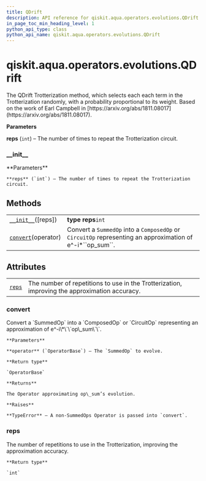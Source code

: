 ```yaml
---
title: QDrift
description: API reference for qiskit.aqua.operators.evolutions.QDrift
in_page_toc_min_heading_level: 1
python_api_type: class
python_api_name: qiskit.aqua.operators.evolutions.QDrift
---
```


# qiskit.aqua.operators.evolutions.QDrift

<Class id="qiskit.aqua.operators.evolutions.QDrift" isDedicatedPage={true} github="https://github.com/qiskit-community/qiskit-aqua/tree/stable/0.9/qiskit/aqua/operators/evolutions/trotterizations/qdrift.py" signature="QDrift(reps=1)">
  The QDrift Trotterization method, which selects each each term in the Trotterization randomly, with a probability proportional to its weight. Based on the work of Earl Campbell in [https://arxiv.org/abs/1811.08017](https://arxiv.org/abs/1811.08017).

  **Parameters**

  **reps** (`int`) – The number of times to repeat the Trotterization circuit.

  ### \_\_init\_\_

  <Function id="qiskit.aqua.operators.evolutions.QDrift.__init__" name="__init__" signature="__init__(reps=1)">
    **Parameters**

    **reps** (`int`) – The number of times to repeat the Trotterization circuit.
  </Function>

  ## Methods

  |                                                                                                                             |                                                                                                                 |
  | --------------------------------------------------------------------------------------------------------------------------- | --------------------------------------------------------------------------------------------------------------- |
  | [`__init__`](#qiskit.aqua.operators.evolutions.QDrift.__init__ "qiskit.aqua.operators.evolutions.QDrift.__init__")(\[reps]) | **type reps**`int`                                                                                              |
  | [`convert`](#qiskit.aqua.operators.evolutions.QDrift.convert "qiskit.aqua.operators.evolutions.QDrift.convert")(operator)   | Convert a `SummedOp` into a `ComposedOp` or `CircuitOp` representing an approximation of e^-i\*\`\`op\_sum\`\`. |

  ## Attributes

  |                                                                                                        |                                                                                               |
  | ------------------------------------------------------------------------------------------------------ | --------------------------------------------------------------------------------------------- |
  | [`reps`](#qiskit.aqua.operators.evolutions.QDrift.reps "qiskit.aqua.operators.evolutions.QDrift.reps") | The number of repetitions to use in the Trotterization, improving the approximation accuracy. |

  ### convert

  <Function id="qiskit.aqua.operators.evolutions.QDrift.convert" name="convert" signature="convert(operator)">
    Convert a `SummedOp` into a `ComposedOp` or `CircuitOp` representing an approximation of e^-i\*\`\`op\_sum\`\`.

    **Parameters**

    **operator** (`OperatorBase`) – The `SummedOp` to evolve.

    **Return type**

    `OperatorBase`

    **Returns**

    The Operator approximating op\_sum’s evolution.

    **Raises**

    **TypeError** – A non-SummedOps Operator is passed into `convert`.
  </Function>

  ### reps

  <Function id="qiskit.aqua.operators.evolutions.QDrift.reps" name="reps" signature="property reps">
    The number of repetitions to use in the Trotterization, improving the approximation accuracy.

    **Return type**

    `int`
  </Function>
</Class>

